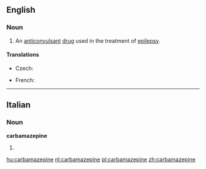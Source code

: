 ==English==

===Noun===
{{wikipedia}}
{{en-noun|-}}

# An [[anticonvulsant]] [[drug]] used in the treatment of [[epilepsy]].

====Translations====
{{trans-top|anticonvulsant drug used in the treatment of epilepsy}}
* Czech: {{t-|cs|karbamazepin|m}}
{{trans-mid}}
* French: {{t+|fr|carbamazépine|f}}
{{trans-bottom}}

----

==Italian==

===Noun===
'''carbamazepine''' {{f}}

# {{plural of|carbamazepina|lang=it}}

[[hu:carbamazepine]]
[[nl:carbamazepine]]
[[pl:carbamazepine]]
[[zh:carbamazepine]]